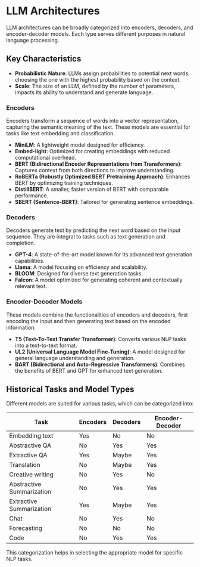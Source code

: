 # LLM Architectures

LLM architectures can be broadly categorized into encoders, decoders, and encoder-decoder models. Each type serves different purposes in natural language processing.

## Key Characteristics

- **Probabilistic Nature**: LLMs assign probabilities to potential next words, choosing the one with the highest probability based on the context.
- **Scale**: The size of an LLM, defined by the number of parameters, impacts its ability to understand and generate language.

### Encoders

Encoders transform a sequence of words into a vector representation, capturing the semantic meaning of the text. These models are essential for tasks like text embedding and classification.

- **MiniLM**: A lightweight model designed for efficiency.
- **Embed-light**: Optimized for creating embeddings with reduced computational overhead.
- **BERT (Bidirectional Encoder Representations from Transformers)**: Captures context from both directions to improve understanding.
- **RoBERTa (Robustly Optimized BERT Pretraining Approach)**: Enhances BERT by optimizing training techniques.
- **DistillBERT**: A smaller, faster version of BERT with comparable performance.
- **SBERT (Sentence-BERT)**: Tailored for generating sentence embeddings.

### Decoders

Decoders generate text by predicting the next word based on the input sequence. They are integral to tasks such as text generation and completion.

- **GPT-4**: A state-of-the-art model known for its advanced text generation capabilities.
- **Llama**: A model focusing on efficiency and scalability.
- **BLOOM**: Designed for diverse text generation tasks.
- **Falcon**: A model optimized for generating coherent and contextually relevant text.

### Encoder-Decoder Models

These models combine the functionalities of encoders and decoders, first encoding the input and then generating text based on the encoded information.

- **T5 (Text-To-Text Transfer Transformer)**: Converts various NLP tasks into a text-to-text format.
- **UL2 (Universal Language Model Fine-Tuning)**: A model designed for general language understanding and generation.
- **BART (Bidirectional and Auto-Regressive Transformers)**: Combines the benefits of BERT and GPT for enhanced text generation.

## Historical Tasks and Model Types

Different models are suited for various tasks, which can be categorized into:

| Task                       | Encoders | Decoders | Encoder-Decoder |
|----------------------------|----------|----------|-----------------|
| Embedding text             | Yes      | No       | No              |
| Abstractive QA             | No       | Yes      | Yes             |
| Extractive QA              | Yes      | Maybe    | Yes             |
| Translation                | No       | Maybe    | Yes             |
| Creative writing           | No       | Yes      | No              |
| Abstractive Summarization  | No       | Yes      | Yes             |
| Extractive Summarization   | Yes      | Maybe    | Yes             |
| Chat                       | No       | Yes      | No              |
| Forecasting                | No       | No       | No              |
| Code                       | No       | Yes      | Yes             |

This categorization helps in selecting the appropriate model for specific NLP tasks.